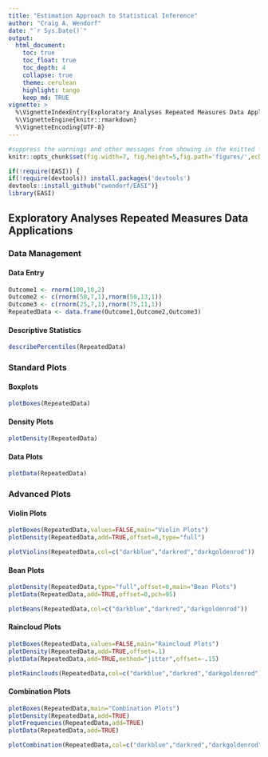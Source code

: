 ```yaml
---
title: "Estimation Approach to Statistical Inference"
author: "Craig A. Wendorf"
date: "`r Sys.Date()`"
output:
  html_document:
    toc: true
    toc_float: true
    toc_depth: 4
    collapse: true
    theme: cerulean
    highlight: tango
    keep_md: TRUE
vignette: >
  %\VignetteIndexEntry{Exploratory Analyses Repeated Measures Data Applications}
  %\VignetteEngine{knitr::rmarkdown}
  %\VignetteEncoding{UTF-8}
---
```


```r
#suppress the warnings and other messages from showing in the knitted file.
knitr::opts_chunk$set(fig.width=7, fig.height=5,fig.path='figures/',echo=TRUE,warning=FALSE,message=FALSE)
```

```r
if(!require(EASI)) {
if(!require(devtools)) install.packages('devtools')
devtools::install_github("cwendorf/EASI")}
library(EASI)
```

## Exploratory Analyses Repeated Measures Data Applications

### Data Management

#### Data Entry

```r
Outcome1 <- rnorm(100,10,2)
Outcome2 <- c(rnorm(50,7,1),rnorm(50,13,1))
Outcome3 <- c(rnorm(25,7,1),rnorm(75,11,1))
RepeatedData <- data.frame(Outcome1,Outcome2,Outcome3)
```

#### Descriptive Statistics

```r
describePercentiles(RepeatedData)
```

### Standard Plots

#### Boxplots

```r
plotBoxes(RepeatedData)
```

#### Density Plots

```r
plotDensity(RepeatedData)
```

#### Data Plots

```r
plotData(RepeatedData)
```

### Advanced Plots

#### Violin Plots

```r
plotBoxes(RepeatedData,values=FALSE,main="Violin Plots")
plotDensity(RepeatedData,add=TRUE,offset=0,type="full")
```

```r
plotViolins(RepeatedData,col=c("darkblue","darkred","darkgoldenrod"))
```

#### Bean Plots

```r
plotDensity(RepeatedData,type="full",offset=0,main="Bean Plots")
plotData(RepeatedData,add=TRUE,offset=0,pch=95)
```

```r
plotBeans(RepeatedData,col=c("darkblue","darkred","darkgoldenrod"))
```

#### Raincloud Plots

```r
plotBoxes(RepeatedData,values=FALSE,main="Raincloud Plots")
plotDensity(RepeatedData,add=TRUE,offset=.1)
plotData(RepeatedData,add=TRUE,method="jitter",offset=-.15)
```

```r
plotRainclouds(RepeatedData,col=c("darkblue","darkred","darkgoldenrod"))
```

#### Combination Plots

```r
plotBoxes(RepeatedData,main="Combination Plots")
plotDensity(RepeatedData,add=TRUE)
plotFrequencies(RepeatedData,add=TRUE)
plotData(RepeatedData,add=TRUE)
```

```r
plotCombination(RepeatedData,col=c("darkblue","darkred","darkgoldenrod"))
```
